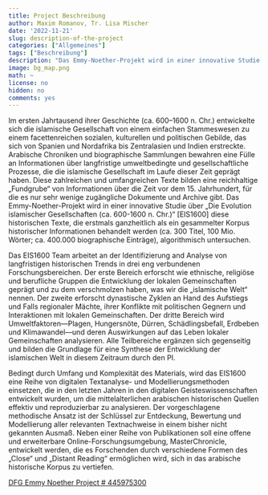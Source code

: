 ```yaml
---
title: Project Beschreibung
author: Maxim Romanov, Tr. Lisa Mischer
date: '2022-11-21'
slug: description-of-the-project
categories: ["Allgemeines"]
tags: ["Beschreibung"]
description: "Das Emmy-Noether-Projekt wird in einer innovative Studie über „Die Evolution islamischer Gesellschaften (ca. 600-1600 n. Chr.)“ [EIS1600] diese historischen Texte, die erstmals ganzheitlich als ein gesammelter Korpus historischer Informationen behandelt werden."
image: bg_map.png
math: ~
license: no
hidden: no
comments: yes
---
```


Im ersten Jahrtausend ihrer Geschichte (ca. 600–1600 n. Chr.) entwickelte sich die islamische Gesellschaft von einem einfachen Stammeswesen zu einem facettenreichen sozialen, kulturellen und politischen Gebilde, das sich von Spanien und Nordafrika bis Zentralasien und Indien erstreckte. Arabische Chroniken und biographische Sammlungen bewahren eine Fülle an Informationen über langfristige umweltbedingte und gesellschaftliche Prozesse, die die islamische Gesellschaft im Laufe dieser Zeit geprägt haben. Diese zahlreichen und umfangreichen Texte bilden eine reichhaltige „Fundgrube“ von Informationen über die Zeit vor dem 15. Jahrhundert, für die es nur sehr wenige zugängliche Dokumente und Archive gibt. Das Emmy-Noether-Projekt wird in einer innovative Studie über „Die Evolution islamischer Gesellschaften (ca. 600-1600 n. Chr.)“ [EIS1600] diese historischen Texte, die erstmals ganzheitlich als ein gesammelter Korpus historischer Informationen behandelt werden (ca. 300 Titel, 100 Mio. Wörter; ca. 400.000 biographische Einträge), algorithmisch untersuchen.

Das EIS1600 Team arbeitet an der Identifizierung and Analyse von langfristigen historischen Trends in drei eng verbundenen Forschungsbereichen. Der erste Bereich erforscht wie ethnische, religiöse und berufliche Gruppen die Entwicklung der lokalen Gemeinschaften geprägt und zu dem verschmolzen haben, was wir die „islamische Welt“ nennen. Der zweite erforscht dynastische Zyklen an Hand des Aufstiegs und Falls regionaler Mächte, ihrer Konflikte mit politischen Gegnern und Interaktionen mit lokalen Gemeinschaften. Der dritte Bereich wird Umweltfaktoren—Plagen, Hungersnöte, Dürren, Schädlingsbefall, Erdbeben und Klimawandel—und deren Auswirkungen auf das Leben lokaler Gemeinschaften analysieren. Alle Teilbereiche ergänzen sich gegenseitig und bilden die Grundlage für eine Synthese der Entwicklung der islamischen Welt in diesem Zeitraum durch den PI.

Bedingt durch Umfang und Komplexität des Materials, wird das EIS1600 eine Reihe von digitalen Textanalyse- und Modellierungsmethoden einsetzen, die in den letzten Jahren in den digitalen Geisteswissenschaften entwickelt wurden, um die mittelalterlichen arabischen historischen Quellen effektiv und reproduzierbar zu analysieren. Der vorgeschlagene methodische Ansatz ist der Schlüssel zur Entdeckung, Bewertung und Modellierung aller relevanten Textnachweise in einem bisher nicht gekannten Ausmaß. Neben einer Reihe von Publikationen soll eine offene und erweiterbare Online-Forschungsumgebung, MasterChronicle, entwickelt werden, die es Forschenden durch verschiedene Formen des „Close“ und „Distant Reading“ ermöglichen wird, sich in das arabische historische Korpus zu vertiefen.

[DFG Emmy Noether Project # 445975300](https://gepris.dfg.de/gepris/projekt/445975300?language=en)